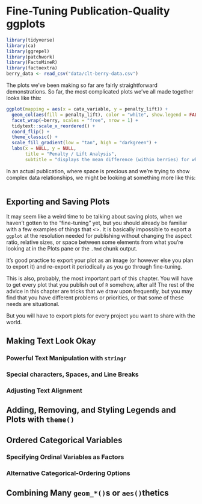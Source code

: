 # Fine-Tuning Publication-Quality ggplots

```r
library(tidyverse)
library(ca)
library(ggrepel)
library(patchwork)
library(FactoMineR)
library(factoextra)
berry_data <- read_csv("data/clt-berry-data.csv")
```

The plots we've been making so far are fairly straightforward demonstrations. So far, the most complicated plots we've all made together looks like this:

```r
ggplot(mapping = aes(x = cata_variable, y = penalty_lift)) +
  geom_col(aes(fill = penalty_lift), color = "white", show.legend = FALSE) + 
  facet_wrap(~berry, scales = "free", nrow = 1) + 
  tidytext::scale_x_reordered() + 
  coord_flip() + 
  theme_classic() + 
  scale_fill_gradient(low = "tan", high = "darkgreen") + 
  labs(x = NULL, y = NULL,
       title = "Penalty / Lift Analysis",
       subtitle = "displays the mean difference (within berries) for when a CATA variable is checked\nor un-checked")
```



In an actual publication, where space is precious and we're trying to show complex data relationships, we might be looking at something more like this:

```r

```

## Exporting and Saving Plots

It may seem like a weird time to be talking about saving plots, when we haven't gotten to the "fine-tuning" yet, but you should already be familiar with a few examples of things that <>. It is basically impossible to export a `ggplot` at the resolution needed for publishing without changing the aspect ratio, relative sizes, or space between some elements from what you're looking at in the Plots pane or the `.Rmd` chunk output.

It's good practice to export your plot as an image (or however else you plan to export it) and re-export it periodically as you go through fine-tuning.

This is also, probably, the most important part of this chapter. You will have to get every plot that you publish out of `R` somehow, after all! The rest of the advice in this chapter are tricks that we draw upon frequently, but you may find that you have different problems or priorities, or that some of these needs are situational.

But you will have to export plots for every project you want to share with the world.

## Making Text Look Okay

### Powerful Text Manipulation with `stringr`

### Special characters, Spaces, and Line Breaks

### Adjusting Text Alignment

## Adding, Removing, and Styling Legends and Plots with `theme()`

## Ordered Categorical Variables

### Specifying Ordinal Variables as Factors

### Alternative Categorical-Ordering Options

## Combining Many `geom_*()`s or `aes()`thetics

